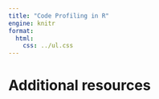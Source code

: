 ```yaml
---
title: "Code Profiling in R"
engine: knitr
format:
  html:
    css: ../ul.css
---
```




# Additional resources
